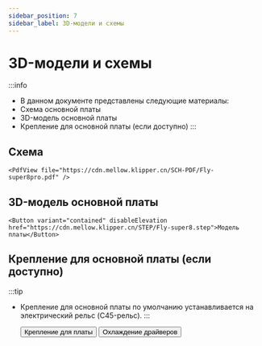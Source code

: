 ```yaml
---
sidebar_position: 7
sidebar_label: 3D-модели и схемы
---
```




# 3D-модели и схемы


:::info
* В данном документе представлены следующие материалы:
* Схема основной платы
* 3D-модель основной платы
* Крепление для основной платы (если доступно)
:::

## Схема

    <PdfView file="https://cdn.mellow.klipper.cn/SCH-PDF/Fly-super8pro.pdf" />


## 3D-модель основной платы

    <Button variant="contained" disableElevation href="https://cdn.mellow.klipper.cn/STEP/Fly-super8.step">Модель платы</Button>


## Крепление для основной платы (если доступно)

:::tip
* Крепление для основной платы по умолчанию устанавливается на электрический рельс (C45-рельс).
:::

    <Button variant="contained" disableElevation href="https://www.printables.com/model/351445-snakeoilxys-mellow-super-8-din-mounter-remix">Крепление для платы</Button>
    <Button variant="contained" disableElevation href="https://www.printables.com/model/521770-voron-mellow-super8-pro-drives-dual-fans">Охлаждение драйверов</Button>
